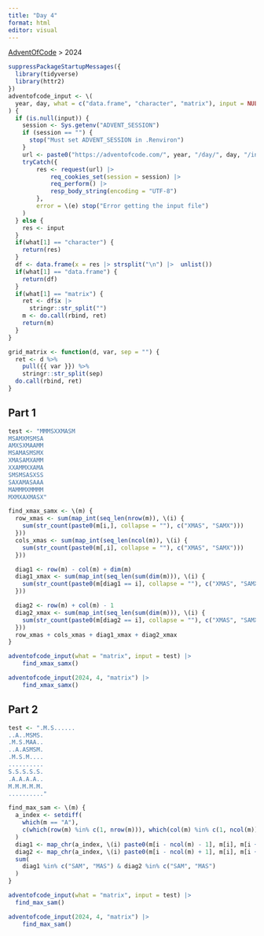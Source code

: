 ```yaml
---
title: "Day 4"
format: html
editor: visual
---
```


[AdventOfCode](https://jrosell.github.io/AdventOfCode/) \> 2024

```r
suppressPackageStartupMessages({
  library(tidyverse)
  library(httr2)
})
adventofcode_input <- \(
  year, day, what = c("data.frame", "character", "matrix"), input = NULL
) {
  if (is.null(input)) {
    session <- Sys.getenv("ADVENT_SESSION")
    if (session == "") {
      stop("Must set ADVENT_SESSION in .Renviron")
    }
    url <- paste0("https://adventofcode.com/", year, "/day/", day, "/input")
    tryCatch({
        res <- request(url) |> 
            req_cookies_set(session = session) |> 
            req_perform() |> 
            resp_body_string(encoding = "UTF-8")
        },
        error = \(e) stop("Error getting the input file")
    )
  } else {
    res <- input
  }
  if(what[1] == "character") {
    return(res)
  }
  df <- data.frame(x = res |> strsplit("\n") |>  unlist())
  if(what[1] == "data.frame") {
    return(df)
  }    
  if(what[1] == "matrix") {
    ret <- df$x |> 
      stringr::str_split("")
    m <- do.call(rbind, ret)
    return(m)
  }   
}

grid_matrix <- function(d, var, sep = "") {
  ret <- d %>%
    pull({{ var }}) %>%
    stringr::str_split(sep)
  do.call(rbind, ret)
}
```

## Part 1

```r
test <- "MMMSXXMASM
MSAMXMSMSA
AMXSXMAAMM
MSAMASMSMX
XMASAMXAMM
XXAMMXXAMA
SMSMSASXSS
SAXAMASAAA
MAMMMXMMMM
MXMXAXMASX"

find_xmax_samx <- \(m) {
  row_xmas <- sum(map_int(seq_len(nrow(m)), \(i) {
    sum(str_count(paste0(m[i,], collapse = ""), c("XMAS", "SAMX")))
  }))
  cols_xmas <- sum(map_int(seq_len(ncol(m)), \(i) {
    sum(str_count(paste0(m[,i], collapse = ""), c("XMAS", "SAMX")))
  }))

  diag1 <- row(m) - col(m) + dim(m)
  diag1_xmax <- sum(map_int(seq_len(sum(dim(m))), \(i) {
    sum(str_count(paste0(m[diag1 == i], collapse = ""), c("XMAS", "SAMX")))
  }))

  diag2 <- row(m) + col(m) - 1
  diag2_xmax <- sum(map_int(seq_len(sum(dim(m))), \(i) {
    sum(str_count(paste0(m[diag2 == i], collapse = ""), c("XMAS", "SAMX")))
  }))
  row_xmas + cols_xmas + diag1_xmax + diag2_xmax
}

adventofcode_input(what = "matrix", input = test) |>
    find_xmax_samx()
```

```r
adventofcode_input(2024, 4, "matrix") |> 
    find_xmax_samx()
```

## Part 2


```r
test <- ".M.S......
..A..MSMS.
.M.S.MAA..
..A.ASMSM.
.M.S.M....
..........
S.S.S.S.S.
.A.A.A.A..
M.M.M.M.M.
.........."

find_max_sam <- \(m) {
  a_index <- setdiff(
    which(m == "A"),
    c(which(row(m) %in% c(1, nrow(m))), which(col(m) %in% c(1, ncol(m))))
  )
  diag1 <- map_chr(a_index, \(i) paste0(m[i - ncol(m) - 1], m[i], m[i + ncol(m) + 1]))
  diag2 <- map_chr(a_index, \(i) paste0(m[i - ncol(m) + 1], m[i], m[i + ncol(m) - 1]))
  sum(
    diag1 %in% c("SAM", "MAS") & diag2 %in% c("SAM", "MAS")
  )
}

adventofcode_input(what = "matrix", input = test) |> 
  find_max_sam()
```

```r
adventofcode_input(2024, 4, "matrix") |> 
    find_max_sam()
```
